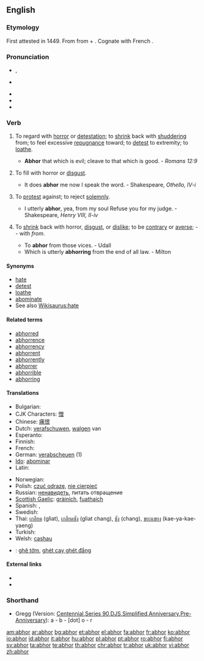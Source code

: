 {{was wotd|2008|March|4}}
==English==
{{webster 1913}}

===Etymology===
First attested in 1449.  From {{etyl|la|en}} {{term|abhorreo|abhorreō}} from {{term|ab-|lang=la}} + {{term|horreo|horreō|stand aghast|lang=la}}.  Cognate with French {{term|abhorrer|lang=fr}}.

===Pronunciation===
* {{a|RP}} {{IPA|/əbˈhɔːr/}}, {{SAMPA|/@b"hO:r/}}
* {{a|US}} {{IPA|/əbˈhɔːr/|/æbˈhɔːr/}}
* {{audio|en-uk-abhor.ogg|Audio (UK)}}
* {{audio|en-us-abhor.ogg|Audio (US)}}
* {{rhymes|ɔːr}}

===Verb===
{{en-verb|abhor|r|ing}}

# {{transitive}} To regard with [[horror]] or [[detestation]]; to [[shrink]] back with [[shudder]]ing from; to feel excessive [[repugnance]] toward; to [[detest]] to extremity; to [[loathe]].
#* '''Abhor''' that which is evil; cleave to that which is good. - ''Romans 12:9''
# {{context|transitive|obsolete}} To fill with horror or [[disgust]].
#* It does '''abhor''' me now I speak the word. - Shakespeare, ''Othello, IV-i''
# {{context|transitive|canon law|obsolete}} To [[protest]] against; to reject [[solemnly]].
#* I utterly '''abhor''', yea, from my soul Refuse you for my judge. - Shakespeare, ''Henry VIII, II-iv''
# {{context|intransitive|obsolete}} To [[shrink]] back with horror, [[disgust]], or [[dislike]]; to be [[contrary]] or [[averse]]; -- with ''from''.
#* To '''abhor''' from those vices. - Udall
#* Which is utterly '''abhorring''' from the end of all law. - Milton

====Synonyms====
* [[hate]]
* [[detest]]
* [[loathe]]
* [[abominate]]
* See also [[Wikisaurus:hate]]

====Related terms====
* [[abhorred]]
* [[abhorrence]]
* [[abhorrency]]
* [[abhorrent]]
* [[abhorrently]]
* [[abhorrer]]
* [[abhorrible]]
* [[abhorring]]

====Translations====
{{trans-top|to regard with horror or detestation}}
* Bulgarian: {{t|bg|отвращавам се, гнуся се |sc=Cyrl}}
* CJK Characters: [[憎]]
* Chinese: [[痛恨]]
* Dutch: [[verafschuwen]], [[walgen]] van
* Esperanto: {{t|eo|abomeni}}
* Finnish: {{t-|fi|inhota}}
* French: {{t+|fr|détester}}
* German: [[verabscheuen]] (1)
* [[Ido]]: [[abominar]]
* Latin: {{t-|la|abhorreo|alt=abhorreō}}
{{trans-mid}}
* Norwegian: {{t+|no|avsky}}
* Polish: [[czuć odrazę]], [[nie cierpieć]]
* Russian: [[ненавидеть]], питать отвращение
* [[Scottish Gaelic]]: [[gràinich]], [[fuathaich]]
* Spanish: {{t+|es|aborrecer}}, {{t-|es|detestar}}
* Swedish: {{t+|sv|avsky}}
* Thai: [[เกลียด]] (glìat), [[เกลียดชัง]] (glìat chang), [[ชัง]] (chang), [[ขยะแขยง]] (kae-ya-kae-yaeng)
* Turkish: {{t+|tr|nefret etmek}}
* Welsh: [[сashau]]
{{trans-bottom}}

{{checktrans-top}}
* {{ttbc|Vietnamese}}: [[ghê tởm]], [[ghét cay ghét đắng]]
{{trans-bottom}}

====External links====
* {{R:Webster 1913}}
* {{R:Century 1911}}

===Shorthand===

* Gregg (Version: [http://en.wikipedia.org/wiki/Gregg_Shorthand#Centennial_Gregg_Shorthand Centennial],[http://en.wikipedia.org/wiki/Gregg_Shorthand#Series_90_Gregg_Shorthand  Series 90],[http://en.wikipedia.org/wiki/Gregg_Shorthand#Diamond_Jubilee_Gregg_Shorthand  DJS],[http://en.wikipedia.org/wiki/Gregg_Shorthand#Simplified_Gregg_Shorthand Simplified],[http://en.wikipedia.org/wiki/Gregg_Shorthand#Anniversary_Gregg_Shorthand Anniversary],[http://en.wikipedia.org/wiki/Gregg_Shorthand#Pre_Anniversary_Gregg_Shorthand Pre-Anniversary]): a - b - [dot] o - r

[[am:abhor]]
[[ar:abhor]]
[[bg:abhor]]
[[et:abhor]]
[[el:abhor]]
[[fa:abhor]]
[[fr:abhor]]
[[ko:abhor]]
[[io:abhor]]
[[id:abhor]]
[[it:abhor]]
[[hu:abhor]]
[[pl:abhor]]
[[pt:abhor]]
[[ro:abhor]]
[[fi:abhor]]
[[sv:abhor]]
[[ta:abhor]]
[[te:abhor]]
[[th:abhor]]
[[chr:abhor]]
[[tr:abhor]]
[[uk:abhor]]
[[vi:abhor]]
[[zh:abhor]]